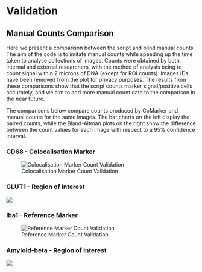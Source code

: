 # Validation

## Manual Counts Comparison

Here we present a comparison between the script and blind manual counts. The aim of the code is to imitate manual counts while speeding up the time taken to analyse collections of images. Counts were obtained by both internal and external researchers, with the method of analysis being to count signal within 2 microns of DNA (except for ROI counts). Images IDs have been removed from the plot for privacy purposes. The results from these comparisons show that the script counts marker signal/positive cells accurately, and we aim to add more manual count data to the comparison in the near future.

The comparisons below compare counts produced by CoMarker and manual counts for the same images. The bar charts on the left display the paired counts, while the Bland-Altman plots on the right show the difference between the count values for each image with respect to a 95% confidence interval.

### CD68 - Colocalisation Marker

![Colocalisation Marker Count Validation](images/CD68_val.png)

### GLUT1 - Region of Interest

![](images/GLUT1_val-01.png)

### Iba1 - Reference Marker

![Reference Marker Count Validation](images/Iba1_Val-01.png){alt="Reference Marker Count Validation"}

### Amyloid-beta - Region of Interest 

![](images/Ab_val-01.png)
